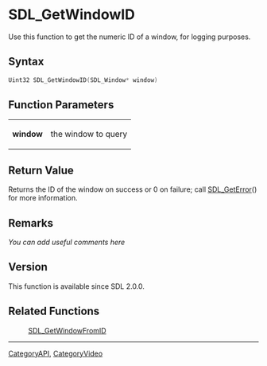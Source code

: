 
= SDL_GetWindowID =
Use this function to get the numeric ID of a window, for logging purposes.


== Syntax ==
<syntaxhighlight lang='c++'>
Uint32 SDL_GetWindowID(SDL_Window* window)
</syntaxhighlight>

== Function Parameters ==
{|
|'''window'''
|the window to query
|}

== Return Value ==
Returns the ID of the window on success or 0 on failure; call [[SDL_GetError]]() for more information.

== Remarks ==
''You can add useful comments here''

== Version ==
This function is available since SDL 2.0.0.

== Related Functions ==
:[[SDL_GetWindowFromID]]

----
[[CategoryAPI]], [[CategoryVideo]]
